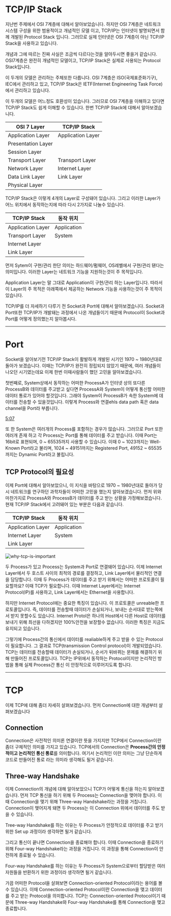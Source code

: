 # TCP/IP Stack
지난번 주제에서 OSI 7계층에 대해서 알아보았습니다. 하지만 OSI 7계층은 네트워크 시스템 구성을 위한 범용적이고 개념적인 모델 이고, TCP/IP는 인터넷이 발명되면서 함께 개발된 Protocol Stack 입니다. 그러므로 실제 인터넷은 OSI 7계층이 아닌 TCP/IP Stack을 사용하고 있습니다.

개념과 그에 따르는 진짜 사실은 조금씩 다르다는것을 알아두시면 좋을거 같습니다. OSI7계층은 완전히 개념적인 모델이고, TCP/IP Stack은 실제로 사용되는 Protocol Stack입니다.

이 두개의 모델은 관리하는 주체또한 다릅니다. OSI 7계층은 ISO(국제표준화기구), IEC에서 관리하고 있고, TCP/IP Stack은 IETF(Internet Engineering Task Force)에서 관리하고 있습니다.

이 두개의 모델은 어느정도 호환성이 있습니다. 그러므로 OSI 7계층을 이해하고 있다면 TCP/IP Stack도 쉽게 이해할 수 있습니다. 한번 TCP/IP Stack에 대해서 알아보겠습니다.

| OSI 7 Layer         | TCP/IP Stack      |
|---------------------|-------------------|
| Application Layer   | Application Layer |
| Presentation Layer  |                   |
| Session Layer       |                   |
| Transport Layer     | Transport Layer   |
| Network Layer       | Internet Layer    |
| Data Link Layer     | Link Layer        |
| Physical Layer      |                   |

TCP/IP Stack은 이렇게 4개의 Layer로 구성돼어 있습니다. 그리고 이러한 Layer가 어느 위치에서 동작하는지에 따라 다시 2가지로 나눌수 있습니다.


| TCP/IP Stack | 동작 위치 |
|--------------|-----------|
| Application Layer | Application |
| Transport Layer | System |
| Internet Layer |  |
| Link Layer |  |

먼저 Sytem이 구현/관리 한단 의미는 하드웨어/펌웨어, OS레벨에서 구현/관리 됀다는 의미입니다. 이러한 Layer는 네트워크 기능을 지원하는것이 주 목적입니다.

Application Layer는 말 그대로 Application이 구현/관리 하는 Layer입니다. 따라서 이 Layer의 주 목적은 아래쪽에서 제공하는 Network 기능을 사용하는것이 주 목적이 있습니다.

TCP/IP를 더 자세하기 다루기 전 Socket과 Port에 대해서 알아보겠습니다. Socket과 Port또한 TCP/IP가 개발돼는 과정에서 나온 개념들이기 때문에 Protocol이 Socket과 Port를 어떻게 정의했는지 알아봅시다.

***

# Port
Socket을 알아보기전 TCP/IP Stack이 활발하게 개발된 시기인 1970 ~ 1980년대로 돌아가 보겠습니다. 이때는 TCP/IP가 완전히 정립되지 않았기 때문에, 여러 개념들이 나오던 시기였는데요 이제 한번 이때사람들이 했던 고민을 알아보겠습니다.

첫번째로, System상에서 동작하는 어떠한 ProcessA가 인터넷 상의 또다른 ProcessB와 데이터를 주고받고 싶다면 ProcessA와 System이 어떻게 통신할 어떠한 데이터 통로가 있어야 할것입니다. 그래야 System이 ProcessB가 속한 System에 데이터를 전송할 수 있을것입니다. 이렇게 Process와 연결ehls data path 혹은 data channel을 Port라 부릅니다.

[5:07](https://youtu.be/X73Jl2nsqiE?si=xkpj8S_GHpO4F48_)

또 한 System은 여러개의 Process를 포함하는 경우가 많습니다. 그러므로 Port 또한 여러개 존재 하고 각 Process는 Port를 통해 데이터를 주고 받습니다. 이때 Port는 16bit로 표현되며, 0 ~ 65535까지 사용할 수 있습니다. 이때 0 ~ 1023까지는 Well-Known Port라고 불리며, 1024 ~ 49151까지는 Registered Port, 49152 ~ 65535까지는 Dynamic Port라고 불립니다.

## TCP Protocol의 필요성
이제 Port에 대해서 알아보았으니, 이 지식을 바탕으로 1970 ~ 1980년대로 돌아가 당시 네트워크를 연구하던 과학자들이 어떠한 고민을 했는지 알아보겠습니다. 먼저 위와 마찬가지로 ProcessA와 ProcessB가 데이터를 주고 받는 상황을 가정해보겠습니다. 현재 TCP/IP Stack에서 고려돼어 있는 부분은 다음과 같습니다.

| TCP/IP Stack | 동작 위치 |
|--------------|-----------|
| Application Layer | Application |
| Internet Layer | System |
| Link Layer |  |

![why-tcp-is-important](./img/tcp/why-tcp-is-important.png)

두 Process가 있고 Process는 System과 Port로 연결돼어 있습니다. 이제 Internet Layer에서 두 호스트 사이의 최적의 경로를 결정하고, Link Layer에서 물리적인 연결을 담당합니다. 이때 두 Process가 데이터를 주고 받기 위해서는 어떠한 프로토콜이 필요할까요? 이때 TCP가 필요합니다. 이때 Internet Layer에서는 Internet Protocol(IP)를 사용하고, Link Layer에서는 Ethernet을 사용합니다.

하지만 Internet Protocol에는 중요한 특징이 있습니다. 이 프로토콜은 unreable한 프로토콜입니다. 즉, 데이터를 전송할때 데이터가 손실되거나, 보내는 순서대로 받는쪽에서 받지 못할수도 있습니다. Internet Protol은 하나의 Host에서 다른 Host로 데이터를 보내기 위해 최선을 다하겠지만 100%안전을 보장할수 없습니다. 이러한 특징은 지금도 유지되고 있습니다.

그렇기에 Process간의 통신에서 데이터를 realiable하게 주고 받을 수 있는 Protocol이 필요합니다. 그 결과로 TCP(transmission Control protocol)이 개발되었습니다. TCP는 데이터를 전송할때 데이터가 손실되거나, 순서가 뒤바뀌는 문제를 해결하기 위해 만들어진 프로토콜입니다. TCP는 IP위에서 동작하는 Protocol이지만 논리적인 방법을 통해 실제 Process간 통신 이 안정적으로 이루어지도록 합니다.

***

# TCP
이제 TCP에 대해 좀더 자세히 살펴보겠습니다. 먼저 Connection에 대한 개념부터 살펴보겠습니다

## Connection
Connection은 사전적인 의미론 연결이란 뜻을 가지지만 TCP에서 Connection이란 좀더 구체적인 의미를 가지고 있습니다. TCP에서의 Connection은 **Process간의 안정적이고 논리적인 통신 통로**를 의미합니다. 여기서 논리적인 이란 의미는 그냥 단순하게 코드로 만들어진 통로 라는 의미라 생각해도 될거 같습니다.

## Three-way Handshake
이제 Connection의 개념에 대해 알아보았으니 TCP가 어떻게 통신을 하는지 알아보겠습니다. 먼저 TCP 통신을 하기 위해 두 Process는 Connection을 맺어야 합니다. 이때 Connection을 맺기 위해 Three-way Handshake라는 과정을 거칩니다. Connection이 맺어지게 돼면 두 Process는 이 Connection 위에서 데이터를 주도 받을 수 있습니다.

Tree-way Handshake를 하는 이유는 두 Process가 안정적으로 데이터를 주고 받기 위한 Set up 과정이라 생각하면 될거 같습니다.

그리고 통신이 끝나면 Connection을 종료해야 합니다. 이때 Connection을 종료하기 위해 Four-way Handshake라는 과정을 거칩니다. 이 과정을 통해 Connection이 안전하게 종료될 수 있습니다.

Four-way Handshake를 하는 이유는 두 Process가 System으로부터 할당받은 여러 자원들을 반환하기 위한 과정이라 생각하면 될거 같습니다.

가끔 어떠한 Protocol을 살펴보면 Connection-oriented Protocol이라는 용어를 볼수 있습니다. 이때 Connection-oriented Protocol이란 Connection을 맺고 데이터를 주고 받는 Protocol을 의미합니다. TCP는 Connection-oriented Protocol이기 때문에 Three-way Handshake와 Four-way Handshake를 통해 Connection을 맺고 종료합니다.


